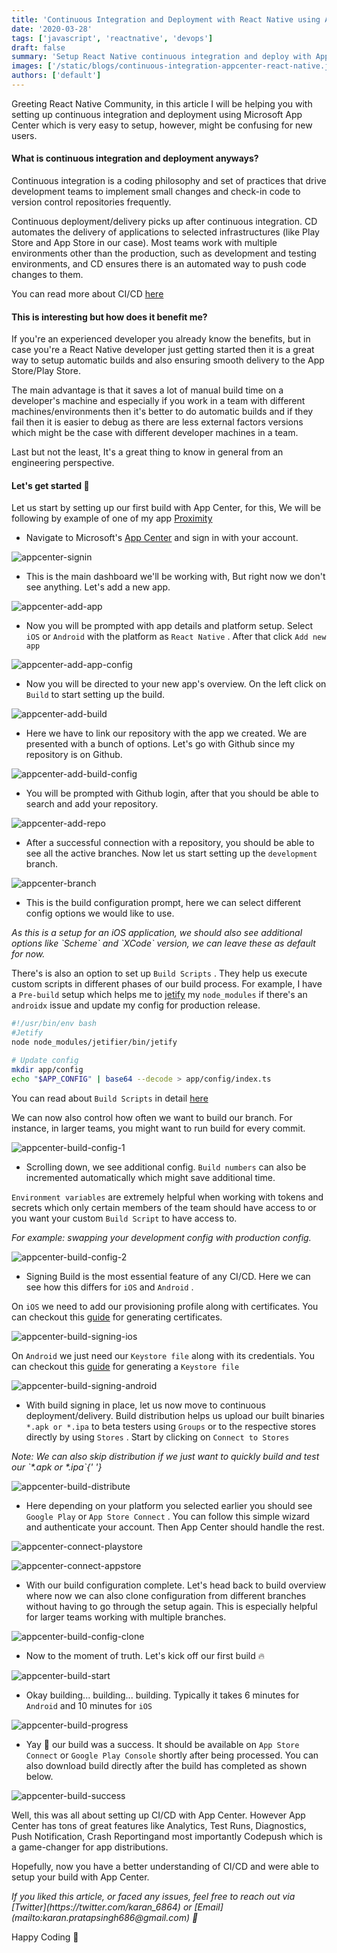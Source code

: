 ```yaml
---
title: 'Continuous Integration and Deployment with React Native using App Center'
date: '2020-03-28'
tags: ['javascript', 'reactnative', 'devops']
draft: false
summary: 'Setup React Native continuous integration and deploy with App Center'
images: ['/static/blogs/continuous-integration-appcenter-react-native.jpeg']
authors: ['default']
---
```


Greeting React Native Community, in this article I will be helping you with setting up continuous integration and deployment using Microsoft App Center which is very easy to setup, however, might be confusing for new users.

#### What is continuous integration and deployment anyways?

Continuous integration is a coding philosophy and set of practices that drive development teams to implement small changes and check-in code to version control repositories frequently.

Continuous deployment/delivery picks up after continuous integration. CD automates the delivery of applications to selected infrastructures (like Play Store and App Store in our case). Most teams work with multiple environments other than the production, such as development and testing environments, and CD ensures there is an automated way to push code changes to them.

You can read more about CI/CD [here](https://www.infoworld.com/article/3271126/what-is-cicd-continuous-integration-and-continuous-delivery-explained.html)

#### This is interesting but how does it benefit me?

If you're an experienced developer you already know the benefits, but in case you're a React Native developer just getting started then it is a great way to setup automatic builds and also ensuring smooth delivery to the App Store/Play Store.

The main advantage is that it saves a lot of manual build time on a developer's machine and especially if you work in a team with different machines/environments then it's better to do automatic builds and if they fail then it is easier to debug as there are less external factors versions which might be the case with different developer machines in a team.

Last but not the least, It's a great thing to know in general from an engineering perspective.

#### Let's get started :rocket:

Let us start by setting up our first build with App Center, for this, We will be following by example of one of my app [Proximity](https://github.com/karanpratapsingh/Proximity)

- Navigate to Microsoft's [App Center](https://appcenter.ms/) and sign in with your account.

![appcenter-signin](https://user-images.githubusercontent.com/29705703/77619171-a939ca80-6f5d-11ea-8d70-67bd0ac3352c.png)

- This is the main dashboard we'll be working with, But right now we don't see anything. Let's add a new app.

![appcenter-add-app](https://user-images.githubusercontent.com/29705703/77617259-b6ed5100-6f59-11ea-93e0-18b048345d03.png)

- Now you will be prompted with app details and platform setup. Select `iOS` or `Android` with the platform as `React Native` . After that click `Add new app`

![appcenter-add-app-config](https://user-images.githubusercontent.com/29705703/77617263-b785e780-6f59-11ea-80aa-6c4528d4e089.png)

- Now you will be directed to your new app's overview. On the left click on `Build` to start setting up the build.

![appcenter-add-build](https://user-images.githubusercontent.com/29705703/77617280-c53b6d00-6f59-11ea-94b6-bf222b5b8019.png)

- Here we have to link our repository with the app we created. We are presented with a bunch of options. Let's go with Github since my repository is on Github.

![appcenter-add-build-config](https://user-images.githubusercontent.com/29705703/77617292-ca98b780-6f59-11ea-9eba-346f40f9faa7.png)

- You will be prompted with Github login, after that you should be able to search and add your repository.

![appcenter-add-repo](https://user-images.githubusercontent.com/29705703/77617307-d7b5a680-6f59-11ea-92a5-6b7046dd9e21.png)

- After a successful connection with a repository, you should be able to see all the active branches. Now let us start setting up the `development` branch.

![appcenter-branch](https://user-images.githubusercontent.com/29705703/77617312-da180080-6f59-11ea-86d8-f537d2316a23.png)

- This is the build configuration prompt, here we can select different config options we would like to use.

<i>
  As this is a setup for an iOS application, we should also see additional
  options like `Scheme` and `XCode` version, we can leave these as default for
  now.
</i>

There's is also an option to set up `Build Scripts` . They help us execute custom scripts in different phases of our build process.
For example, I have a `Pre-build` setup which helps me to [jetify](https://github.com/mikehardy/jetifier) my `node_modules` if there's an `androidx` issue and update my config for production release.

```sh
#!/usr/bin/env bash
#Jetify
node node_modules/jetifier/bin/jetify

# Update config
mkdir app/config
echo "$APP_CONFIG" | base64 --decode > app/config/index.ts
```

You can read about `Build Scripts` in detail [here](https://docs.microsoft.com/en-us/appcenter/build/custom/scripts/)

We can now also control how often we want to build our branch. For instance, in larger teams, you might want to run build for every commit.

![appcenter-build-config-1](https://user-images.githubusercontent.com/29705703/77617344-e8661c80-6f59-11ea-8540-a38f5326a9a5.png)

- Scrolling down, we see additional config. `Build numbers` can also be incremented automatically which might save additional time.

`Environment variables` are extremely helpful when working with tokens and secrets which only certain members of the team should have access to or you want your custom `Build Script` to have access to.

<i>For example: swapping your development config with production config.</i>

![appcenter-build-config-2](https://user-images.githubusercontent.com/29705703/77617329-e0a67800-6f59-11ea-8182-85347659efbd.png)

- Signing Build is the most essential feature of any CI/CD. Here we can see how this differs for `iOS` and `Android` .

On `iOS` we need to add our provisioning profile along with certificates. You can checkout this [guide](https://mobincube.zendesk.com/hc/en-us/articles/200511933-How-to-get-the-p12-file-and-provisioning-profile-for-publishing-an-app-on-App-Store) for generating certificates.

![appcenter-build-signing-ios](https://user-images.githubusercontent.com/29705703/77617336-e308d200-6f59-11ea-958b-d1c614143825.png)

On `Android` we just need our `Keystore file` along with its credentials.
You can checkout this [guide](https://docs.oracle.com/cd/E19798-01/821-1841/gjrgy/) for generating a `Keystore file`

![appcenter-build-signing-android](https://user-images.githubusercontent.com/29705703/77617361-f9169280-6f59-11ea-941c-22c842a00c9e.png)

- With build signing in place, let us now move to continuous deployment/delivery. Build distribution helps us upload our built binaries `*.apk or *.ipa` to beta testers using `Groups` or to the respective stores directly by using `Stores` . Start by clicking on `Connect to Stores`

<i>
  Note: We can also skip distribution if we just want to quickly build and test
  our `*.apk or *.ipa`{' '}
</i>

![appcenter-build-distribute](https://user-images.githubusercontent.com/29705703/77617350-ec923a00-6f59-11ea-95e0-9576540dfb9b.png)

- Here depending on your platform you selected earlier you should see `Google Play` or `App Store Connect` . You can follow this simple wizard and authenticate your account. Then App Center should handle the rest.

![appcenter-connect-playstore](https://user-images.githubusercontent.com/29705703/77617321-dd12f100-6f59-11ea-8e84-cc50ad6f9d4b.png)

![appcenter-connect-appstore](https://user-images.githubusercontent.com/29705703/77617365-fb78ec80-6f59-11ea-806c-4b452b13de4e.png)

- With our build configuration complete. Let's head back to build overview where now we can also clone configuration from different branches without having to go through the setup again. This is especially helpful for larger teams working with multiple branches.

![appcenter-build-config-clone](https://user-images.githubusercontent.com/29705703/77617355-f3b94800-6f59-11ea-867d-71fad235a1ae.png)

- Now to the moment of truth. Let's kick off our first build :fire:

![appcenter-build-start](https://user-images.githubusercontent.com/29705703/77617379-0895db80-6f5a-11ea-9cfe-9c4499e31a53.png)

- Okay building... building... building. Typically it takes 6 minutes for `Android` and 10 minutes for `iOS`

![appcenter-build-progress](https://user-images.githubusercontent.com/29705703/77617376-03389100-6f5a-11ea-925a-61a89016d871.png)

- Yay :tada: our build was a success. It should be available on `App Store Connect` or `Google Play Console` shortly after being processed. You can also download build directly after the build has completed as shown below.

![appcenter-build-success](https://user-images.githubusercontent.com/29705703/77820095-c9a48900-7105-11ea-8c1f-f868dd1d233e.png)

Well, this was all about setting up CI/CD with App Center. However App Center has tons of great features like Analytics, Test Runs, Diagnostics, Push Notification, Crash Reportingand most importantly Codepush which is a game-changer for app distributions.

Hopefully, now you have a better understanding of CI/CD and were able to setup your build with App Center.

<i>
  If you liked this article, or faced any issues, feel free to reach out via
  [Twitter](https://twitter.com/karan_6864) or
  [Email](mailto:karan.pratapsingh686@gmail.com) 🚀
</i>

Happy Coding :tada:
